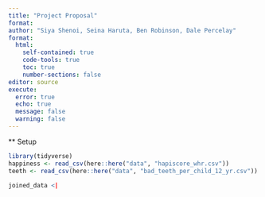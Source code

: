 ```yaml
---
title: "Project Proposal"
format:
author: "Siya Shenoi, Seina Haruta, Ben Robinson, Dale Percelay"
format: 
  html:
    self-contained: true
    code-tools: true
    toc: true
    number-sections: false
editor: source
execute: 
  error: true
  echo: true
  message: false
  warning: false
---
```

** Setup
```r
library(tidyverse)
happiness <- read_csv(here::here("data", "hapiscore_whr.csv"))
teeth <- read_csv(here::here("data", "bad_teeth_per_child_12_yr.csv"))
```
```r
joined_data <|
  
```

